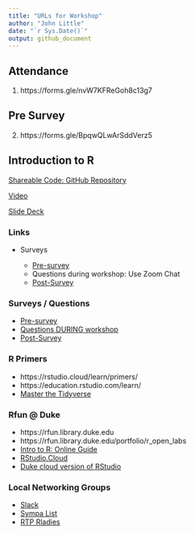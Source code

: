 ```yaml
---
title: "URLs for Workshop"
author: "John Little"
date: "`r Sys.Date()`"
output: github_document
---
```


## Attendance

1. https://forms.gle/nvW7KFReGoh8c13g7

## Pre Survey

2. https://forms.gle/BpqwQLwArSddVerz5

## Introduction to R

[Shareable Code: GitHub Repository](https://github.com/libjohn/intro2r-code)

[Video](https://youtu.be/NtfHcNlwSEY)

[Slide Deck](https://rfun.library.duke.edu/intro2r/slides) 

### Links

- Surveys

    - [Pre-survey](https://forms.gle/BpqwQLwArSddVerz5)
    - Questions during workshop:  Use Zoom Chat
    - [Post-Survey](https://forms.gle/xKTVmtijMJYVAFxB9)

### Surveys / Questions

- [Pre-survey](https://forms.gle/kdgTR9dFPz9KnuLr8)
- [Questions DURING workshop](https://docs.google.com/document/d/1ByiMj64yTJjSOzx8-2NFIoIyL2ZRH73-KuqEnBtSCFw/edit?usp=sharing)
- [Post-Survey](https://forms.gle/f4J221htDEsBKdp56)

### R Primers

- https://rstudio.cloud/learn/primers/
- https://education.rstudio.com/learn/
-	[Master the Tidyverse](https://github.com/rstudio/master-the-tidyverse)


### Rfun @ Duke

- https://rfun.library.duke.edu
- https://rfun.library.duke.edu/portfolio/r_open_labs
- [Intro to R: Online Guide ](https://rfun.library.duke.edu/intro2r)
- [RStudio.Cloud](https://RStudio.cloud)
- [Duke cloud version of RStudio](https://vm-manage.oit.duke.edu/containers/rstudio )

### Local Networking Groups

- [Slack](https://ropenlabs.slack.com)  		
- [Sympa List](https://lists.duke.edu/sympa/info/ropenlabs)
- [RTP Rladies](https://www.meetup.com/rladies-rtp/events/)

